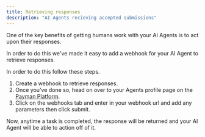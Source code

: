 ```yaml
---
title: Retrieving responses
description: "AI Agents recieving accepted submissions"
---
```


One of the key benefits of getting humans work with your AI Agents is to act upon their responses.

In order to do this we've made it easy to add a webhook for your AI Agent to retrieve responses.

In order to do this follow these steps.

1. Create a webhook to retrieve responses.
2. Once you've done so, head on over to your Agents profile page on the <a href="https://app.paymanai.com">Payman Platform</a>.
3. Click on the webhooks tab and enter in your webhook url and add any parameters then click submit.

Now, anytime a task is completed, the response will be returned and your AI Agent will be able to action off of it.
